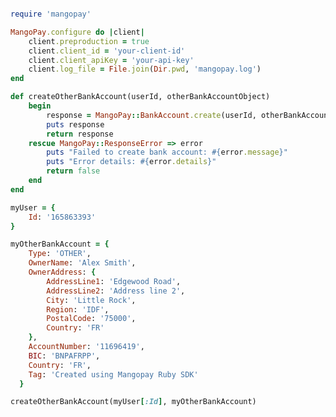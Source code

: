   
```ruby Ruby  

require 'mangopay'

MangoPay.configure do |client|
    client.preproduction = true
    client.client_id = 'your-client-id'
    client.client_apiKey = 'your-api-key'
    client.log_file = File.join(Dir.pwd, 'mangopay.log')
end

def createOtherBankAccount(userId, otherBankAccountObject)
    begin
        response = MangoPay::BankAccount.create(userId, otherBankAccountObject)
        puts response
        return response
    rescue MangoPay::ResponseError => error
        puts "Failed to create bank account: #{error.message}"
        puts "Error details: #{error.details}"
        return false
    end
end

myUser = {
    Id: '165863393'
}

myOtherBankAccount = {
    Type: 'OTHER',
    OwnerName: 'Alex Smith',
    OwnerAddress: {
        AddressLine1: 'Edgewood Road',
        AddressLine2: 'Address line 2',
        City: 'Little Rock',
        Region: 'IDF',
        PostalCode: '75000',
        Country: 'FR'
    },
    AccountNumber: '11696419',
    BIC: 'BNPAFRPP',
    Country: 'FR',
    Tag: 'Created using Mangopay Ruby SDK'
  }

createOtherBankAccount(myUser[:Id], myOtherBankAccount)  
```